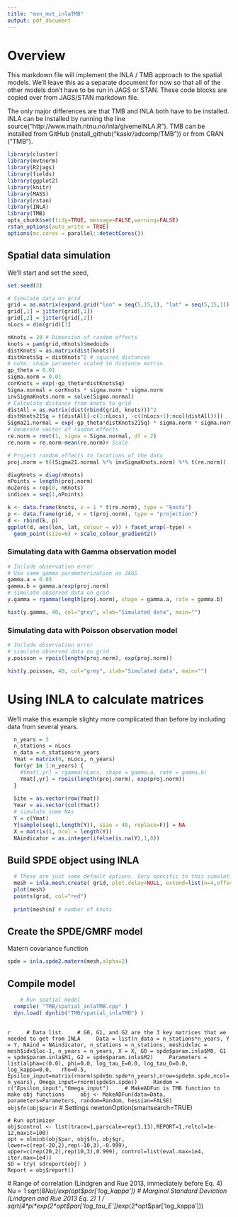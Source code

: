 ```yaml
---
title: "mvn_mvt_inlaTMB"
output: pdf_document
---
```


# Overview
This markdown file will implement the INLA / TMB approach to the spatial models. We'll leave this as a separate document for now so that all of the other models don't have to be run in JAGS or STAN. These code blocks are copied over from JAGS/STAN markdown file. 

The only major differences are that TMB and INLA both have to be installed. INLA can be installed by running the line source("http://www.math.ntnu.no/inla/givemeINLA.R"). TMB can be installed from GitHub (install_github("kaskr/adcomp/TMB")) or from CRAN ("TMB").  

```r
library(cluster)
library(mvtnorm)
library(R2jags)
library(fields)
library(ggplot2)
library(knitr)
library(MASS)
library(rstan)
library(INLA)
library(TMB)
opts_chunk$set(tidy=TRUE, message=FALSE,warning=FALSE)
rstan_options(auto_write = TRUE)
options(mc.cores = parallel::detectCores())
```

## Spatial data simulation 

We'll start and set the seed,
```r
set.seed(3)
```

```r
# Simulate data on grid
grid = as.matrix(expand.grid("lon" = seq(5,15,1), "lat" = seq(5,15,1)))
grid[,1] = jitter(grid[,1])
grid[,2] = jitter(grid[,2])
nLocs = dim(grid)[1]

nKnots = 20 # Dimension of random effects
knots = pam(grid,nKnots)$medoids
distKnots = as.matrix(dist(knots))
distKnotsSq = distKnots^2 # squared distances
# note: shape parameter scaled to distance matrix
gp_theta = 0.01
sigma.norm = 0.01
corKnots = exp(-gp_theta*distKnotsSq)
Sigma.normal = corKnots * sigma.norm * sigma.norm
invSigmaKnots.norm = solve(Sigma.normal)
# Calculate distance from knots to grid
distAll = as.matrix(dist(rbind(grid, knots)))^2
distKnots21Sq = t(distAll[-c(1:nLocs), -c((nLocs+1):ncol(distAll))])
Sigma21.normal = exp(-gp_theta*distKnots21Sq) * sigma.norm * sigma.norm
# Generate vector of random effects
re.norm = rmvt(1, sigma = Sigma.normal, df = 2)
re.norm = re.norm-mean(re.norm)# Scale

# Project random effects to locations of the data
proj.norm = t((Sigma21.normal %*% invSigmaKnots.norm) %*% t(re.norm))

diagKnots = diag(nKnots)
nPoints = length(proj.norm)
muZeros = rep(0, nKnots)
indices = seq(1,nPoints)
```

```r
k <- data.frame(knots, v = 1 * t(re.norm), type = "knots")
p <- data.frame(grid, v = t(proj.norm), type = "projection")
d <- rbind(k, p)
ggplot(d, aes(lon, lat, colour = v)) + facet_wrap(~type) +
  geom_point(size=6) + scale_colour_gradient2()
```

### Simulating data with Gamma observation model

```r
# Include observation error
# Use same gamma parameterization as JAGS
gamma.a = 0.03
gamma.b = gamma.a/exp(proj.norm)
# simulate observed data on grid
y.gamma = rgamma(length(proj.norm), shape = gamma.a, rate = gamma.b)  

hist(y.gamma, 40, col="grey", xlab="Simulated data", main="")
```
  
### Simulating data with Poisson observation model

```r
# Include observation error
# simulate observed data on grid
y.poisson = rpois(length(proj.norm), exp(proj.norm))  

hist(y.poisson, 40, col="grey", xlab="Simulated data", main="")
```

# Using INLA to calculate matrices

We'll make this example slighty more complicated than before by including data from several years.  
```r
  n_years = 3
  n_stations = nLocs
  n_data = n_stations*n_years
  Ymat = matrix(0, nLocs, n_years)
  for(yr in 1:n_years) {
    #Ymat[,yr] = rgamma(nLocs, shape = gamma.a, rate = gamma.b)
    Ymat[,yr] = rpois(length(proj.norm), exp(proj.norm))  
  }
  
  Site = as.vector(row(Ymat))
  Year = as.vector(col(Ymat))
  # simulate some NAs 
  Y = c(Ymat)
  Y[sample(seq(1,length(Y)), size = 40, replace=F)] = NA
  X = matrix(1, ncol = length(Y))
  NAindicator = as.integer(ifelse(is.na(Y),1,0))
```

## Build SPDE object using INLA
  
```r
  # These are just some default options. Very specific to this simulation
  mesh = inla.mesh.create( grid, plot.delay=NULL, extend=list(n=4,offset=-0.2), refine=list(min.angle=26), cutoff = 1.2 )
  plot(mesh)
  points(grid, col="red")
  
  print(mesh$n) # number of knots
```

## Create the SPDE/GMRF model 
Matern covariance function
  
```r
spde = inla.spde2.matern(mesh,alpha=2)
```

## Compile model
```r
    # Run spatial model
  compile( "TMB/spatial_inlaTMB.cpp" )
  dyn.load( dynlib("TMB/spatial_inlaTMB") )
```

## 
```r
    # Data list
    # G0, G1, and G2 are the 3 key matrices that we needed to get from INLA
    Data = list(n_data = n_stations*n_years, Y = Y, NAind = NAindicator, n_stations = n_stations, meshidxloc = mesh$idx$loc-1, n_years = n_years, X = X, G0 = spde$param.inla$M0, G1 = spde$param.inla$M1, G2 = spde$param.inla$M2)
    Parameters = list(alpha=c(0.0), phi=0.0, log_tau_E=0.0, log_tau_O=0.0, log_kappa=0.0,	rho=0.5, Epsilon_input=matrix(rnorm(spde$n.spde*n_years),nrow=spde$n.spde,ncol=n_years), Omega_input=rnorm(spde$n.spde))
    Random = c("Epsilon_input","Omega_input")
    # MakeADFun is TMB function to make obj functions
    obj <- MakeADFun(data=Data, parameters=Parameters, random=Random, hessian=FALSE)
    obj$fn(obj$par)
```r

  # Settings
  newtonOption(smartsearch=TRUE)




    # Run optimizer
    obj$control <- list(trace=1,parscale=rep(1,13),REPORT=1,reltol=1e-12,maxit=100)
    opt = nlminb(obj$par, obj$fn, obj$gr, lower=c(rep(-20,2),rep(-10,3),-0.999), upper=c(rep(20,2),rep(10,3),0.999), control=list(eval.max=1e4, iter.max=1e4))
    SD = try( sdreport(obj) )
    Report = obj$report()

  # Range of correlation (Lindgren and Rue 2013, immediately before Eq. 4)
    Nu = 1
    sqrt(8*Nu)/exp(opt$par['log_kappa'])
  # Marginal Standard Deviation  (Lindgren and Rue 2013 Eq. 2)
    1 / sqrt(4*pi*exp(2*opt$par['log_tau_E'])*exp(2*opt$par['log_kappa']))



